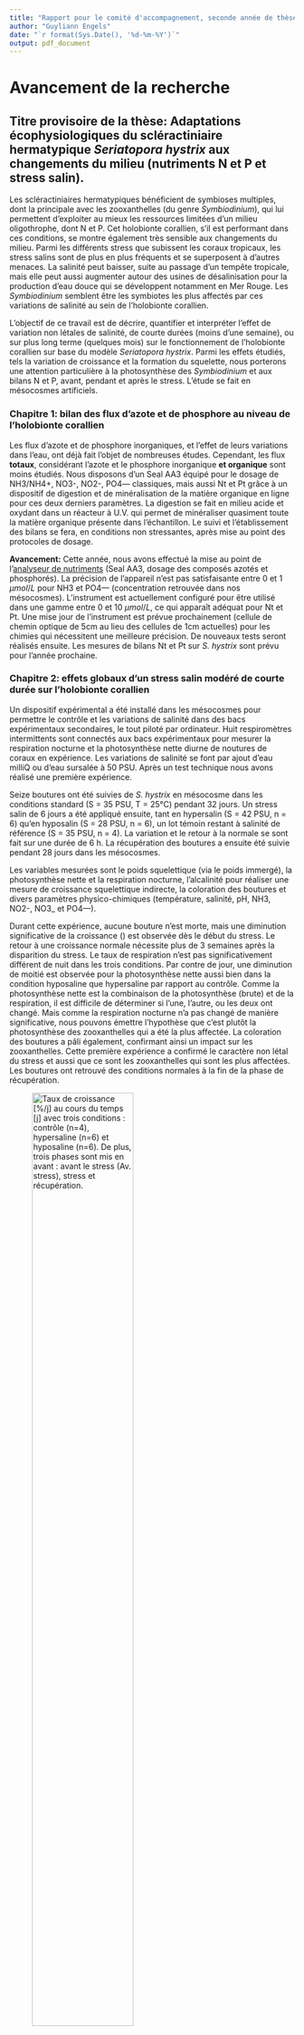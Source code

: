 ```yaml
---
title: "Rapport pour le comité d'accompagnement, seconde année de thèse"
author: "Guyliann Engels"
date: "`r format(Sys.Date(), '%d-%m-%Y')`"
output: pdf_document
---
```


# Avancement de la recherche

## Titre provisoire de la thèse: Adaptations écophysiologiques du scléractiniaire hermatypique _Seriatopora hystrix_ aux changements du milieu (nutriments N et P et stress salin).

Les scléractiniaires hermatypiques bénéficient de symbioses multiples, dont la principale avec les zooxanthelles (du genre _Symbiodinium_), qui lui permettent d'exploiter au mieux les ressources limitées d'un milieu oligothrophe, dont N et P. Cet holobionte corallien, s'il est performant dans ces conditions, se montre également très sensible aux changements du milieu. Parmi les différents stress que subissent les coraux tropicaux, les stress salins sont de plus en plus fréquents et se superposent à d'autres menaces. La salinité peut baisser, suite au passage d'un tempête tropicale, mais elle peut aussi augmenter autour des usines de désalinisation pour la production d'eau douce qui se développent notamment en Mer Rouge. Les _Symbiodinium_ semblent être les symbiotes les plus affectés par ces variations de salinité au sein de l'holobionte corallien.

L'objectif de ce travail est de décrire, quantifier et interpréter l'effet de variation non létales de salinité, de courte durées (moins d'une semaine), ou sur plus long terme (quelques mois) sur le fonctionnement de l'holobionte corallien sur base du modèle _Seriatopora hystrix_. Parmi les effets étudiés, tels la variation de croissance et la formation du squelette, nous porterons une attention particulière à la photosynthèse des _Symbiodinium_ et aux bilans N et P, avant, pendant et après le stress. L'étude se fait en mésocosmes artificiels.


### Chapitre 1: bilan des flux d'azote et de phosphore au niveau de l'holobionte corallien

Les flux d'azote et de phosphore inorganiques, et l'effet de leurs variations dans l'eau, ont déjà fait l'objet de nombreuses études. Cependant, les flux **totaux**, considérant l'azote et le phosphore inorganique **et organique** sont moins étudiés. Nous disposons d'un Seal AA3 équipé pour le dosage de NH3/NH4+, NO3-, NO2-, PO4--- classiques, mais aussi Nt et Pt grâce à un dispositif de digestion et de minéralisation de la matière organique en ligne pour ces deux derniers paramètres. La digestion se fait en milieu acide et oxydant dans un réacteur à U.V. qui permet de minéraliser quasiment toute la matière organique présente dans l'échantillon. Le suivi et l'établissement des bilans se fera, en conditions non stressantes, après mise au point des protocoles de dosage.

**Avancement:** Cette année, nous avons effectué la mise au point de l'[analyseur de nutriments](https://github.com/EcoNum/protocol_seal_aa3) (Seal AA3, dosage des composés azotés et phosphorés). La précision de l'appareil n'est pas satisfaisante entre 0 et 1 $\mu mol/L$ pour NH3 et PO4--- (concentration retrouvée dans nos mésocosmes). L'instrument est actuellement configuré pour être utilisé dans une gamme entre 0 et 10 $\mu mol/L$, ce qui apparaît adéquat pour Nt et Pt. Une mise jour de l'instrument est prévue prochainement (cellule de chemin optique de 5cm au lieu des cellules de 1cm actuelles) pour les chimies qui nécessitent une meilleure précision. De nouveaux tests seront réalisés ensuite. Les mesures de bilans Nt et Pt sur _S. hystrix_ sont prévu pour l'année prochaine.


### Chapitre 2: effets globaux d'un stress salin modéré de courte durée sur l'holobionte corallien

Un dispositif expérimental a été installé dans les mésocosmes pour permettre le contrôle et les variations de salinité dans des bacs expérimentaux secondaires, le tout piloté par ordinateur. Huit respiromètres intermittents sont connectés aux bacs expérimentaux pour mesurer la respiration nocturne et la photosynthèse nette diurne de noutures de coraux en expérience. Les variations de salinité se font par ajout d'eau milliQ ou d'eau sursalée à 50 PSU. Après un test technique nous avons réalisé une première expérience.

Seize boutures ont été suivies de _S. hystrix_ en mésocosme dans les conditions standard (S = 35 PSU, T = 25°C) pendant 32 jours. Un stress salin de 6 jours a été appliqué ensuite, tant en hypersalin (S = 42 PSU, n = 6) qu'en hyposalin (S = 28 PSU, n = 6), un lot témoin restant à salinité de référence (S = 35 PSU, n = 4). La variation et le retour à la normale se sont fait sur une durée de 6 h. La récupération des boutures a ensuite été suivie pendant 28 jours dans les mésocosmes.

Les variables mesurées sont le poids squelettique (via le poids immergé), la photosynthèse nette et la respiration nocturne, l'alcalinité pour réaliser une mesure de croissance squelettique indirecte, la coloration des boutures et divers paramètres physico-chimiques (température, salinité, pH, NH3, NO2-, NO3_ et PO4---).

Durant cette expérience, aucune bouture n'est morte, mais une diminution significative de la croissance (\autoref{growth_plot}) est observée dès le début du stress. Le retour à une croissance normale nécessite plus de 3 semaines après la disparition du stress. Le taux de respiration n'est pas significativement différent de nuit dans les trois conditions. Par contre de jour, une diminution de moitié est observée pour la photosynthèse nette aussi bien dans la condition hyposaline que hypersaline par rapport au contrôle. Comme la photosynthèse nette est la combinaison de la photosynthèse (brute) et de la respiration, il est difficile de déterminer si l'une, l'autre, ou les deux ont changé. Mais comme la respiration nocturne n'a pas changé de manière significative, nous pouvons émettre l'hypothèse que c'est plutôt la photosynthèse des zooxanthelles qui a été la plus affectée. La coloration des boutures a pâli également, confirmant ainsi un impact sur les zooxanthelles. Cette première expérience a confirmé le caractère non létal du stress et aussi que ce sont les zooxanthelles qui sont les plus affectées. Les boutures ont retrouvé des conditions normales à la fin de la phase de récupération.

![Taux de croissance [%/j] au cours du temps [j] avec trois conditions : contrôle (n=4), hypersaline (n=6) et hyposaline (n=6). De plus, trois phases sont mis en avant : avant le stress (Av. stress), stress et récupération. \label{growth_plot}](figure/plot1_red.png){width="65%"}

Le stress hypersalin a produit des effets plus marqués que le stress hyposalin, démontrant ainsi le danger important de l'établissement d'usines de désalinisation à proximité de récifs coralliens tropicaux.

**Avancement:** Cette première expérience fera l'objet d'une publication. Elle doit être suivie d'une seconde expérience sur plus long-terme (chapitre 3). Nous avons particulièrement soigné le suivi de croissance des boutures en mésocosmes  [suivi de la croissance via le poids immergé](https://github.com/EcoNum/coral_growth001), et des outils logiciels ont été mis au point pour faciliter le suivant d'un grand nombre de boutures de manière efficace. Cela sera utile pour toute la suite de la partie expérimentale de ce travail afin d'augmenter le nombre de relicas.


### Chapitre 3: effet d'un stress salin de plusieurs mois sur l'holobionte corallien

Etant donné que ce sont manifestement les zooxanthelles qui sont les plus affectées, une étude plus poussée de la photosynthèse est prévue. Pour se faire, lors de cette seconde expérience, nous étudierons le fonctionnement du photosystème II en particulier à l'aide de fluorimétrie PAM (Waltz mini-PAM I), ainsi que d'un Waltz imaging PAM qui pourra montrer une éventuelle hétérogénéité spatiale à la surface de la bouture au niveau de l'activité photosynthétique des zooxanthelles. Le protocole expérimental sera le même, mais avec 2 à 3 fois plus de boutures (en fonction des disponibilités).

Toujours afin d'étudier la photosynthèse, et notamment pour pouvoir quantifier la photosynthèse brute, nous souhaitons pouvoir utiliser la méthode de shift lumière-obscurité à l'aide d'une [microoptode à oxygène ultra-rapide PyroScience](https://github.com/EcoNum/oxygen_microsensors). Malheureusement, pour l'instant, les essais n'ont pas donnés de résultats utilisables. Comme cette mesure permettrait la détermination directe de la phosynthèse brute, elle est importante dans le cadre de ce travail.

**Avancement:** Nous voulons essayer un autre protocole avec la microoptode oxygène avant de commencer l'expérience. Si nous n'arrivons pas à mesurer la photosynthèse brute de manière suffisamment précise, nous lancerons l'expérience sans cette mesure dans deux ans.


### Chapitre 4: effet d'un stress salin sur les bilans Nt et Pt chez l'holobionte corallien

Ce chapitre visera à approfondir la compréhension des mécanismes qui se déroulent au sein de l'holobionte corallien durant le stress salin, et après, pendant la période de récupération. Nous profiterons ddes données de bilan Nt et Pt du chapitre 1 et de son protocole de mesure et le combinerons avec une expérience de stress salin ciblée, dont le protocole précis reste à définir en fonction des résultats qui seront obtenus dans le chapitre 3.

**Avancement:** Ce travail est prévu en quatrième année de thèse.

A noter que la thèse est prévue pour s’étaler sur 6 ans (assistant) et que ce bilan est réalisé après 1 an et demi. De manière transversale, ces recherches se veulent reproductibles et en accord avec l'Open Science. L'ensemble des notebooks, des rapports, des données est diffusé en libre accès via une [organisation sur Github](https://github.com/EcoNum) (<https://github.com/EcoNum>). Ces notions ont été acquises dans le cadre de ma recherche et de l'enseignement des nouveaux cours de Sciences de données biologiques (remplaçant les cours de Biostatistique).


# Publications et communications scientifiques

## Publications 

Une publication est en préparation concernant le chapitre 2.


## Présentation

- Grosjean Philippe, Engels Guyliann, "Est-il possible d’améliorer encore la courbe d’apprentissage de R au delà de tidyverse? Les packages flow et chart." in "Septièmes rencontres R" , Rennes, France (2018)

- Richir Jonathan, Abadie Arnaud, Borges Alberto, Champenois Willy, Santos Rui, Silva Joa, Walz Steffen, Lejeune Pierre, Engels Guyliann, Gobert Sylvie, "Etude de la photosynthèse de _Posidonia oceanica_ par fluorimétrie modulée" in "Workshop STARECAPMED" , Calvi, France (2018)


## Poster

- Engels Guyliann, Georges Nadège, Conotte Raphaël, Batigny Antoine, Grosjean Philippe, "Réponses écophysiologiques de _Seriatopora hystrix_ (Dana, 1846) lors de stress hypo- et hypersalin" in "Mardi des Chercheurs" , Mons, Belgique (2019)
2018

- Engels Guyliann, Georges Nadège, Conotte Raphaël, Batigny Antoine, Grosjean Philippe, "Ecophysiological responses of _Seriatopora hystrix_ (Dana, 1846) to short-term hypo- and hypersaline stress" in "The 25th Benelux congress of Zoology, “Zoology in the Anthropocene”" , Anvers, Belgique (2018)

- Engels Guyliann, Grosjean Philippe, "Introduction de nouveaux outils (learn, GitHub Classroom,...) dans les cours de Science des données en biologie" in "Septièmes rencontres R" , Rennes, France (2018)
2017


## Activités supplémentaires valorisables pour la formation doctorale

- C.I.B.I.M. (présence) Présence à le conférence annuelle du Centre Interuniversitaire de Biologie Marine à Louvain La Neuve 2017.

- Formation sur le deep learning. Formation d'1/2 journée sur le deep learning durant la septièmes rencontres R (Rennes, France) en 2018.
